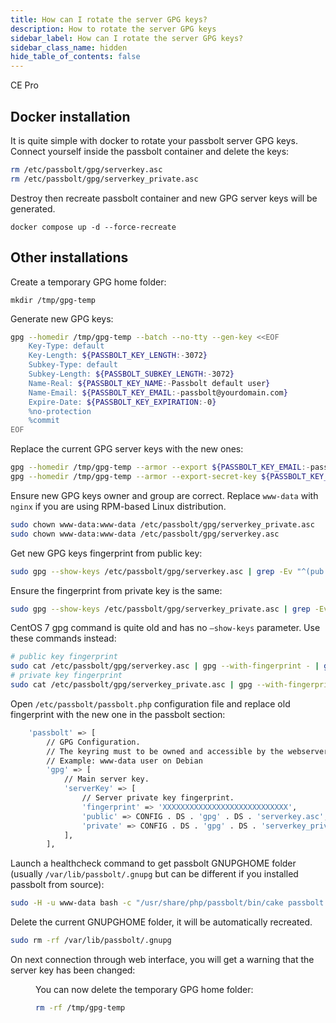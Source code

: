```yaml
---
title: How can I rotate the server GPG keys?
description: How to rotate the server GPG keys
sidebar_label: How can I rotate the server GPG keys?
sidebar_class_name: hidden
hide_table_of_contents: false
---
```


<div style={{display: "flex", gap: "1rem"}}>
  <Chips link="https://www.passbolt.com/ce/docker" isUnderMainTitle={true}>CE</Chips>
  <Chips link="https://www.passbolt.com/pricing/pro" isUnderMainTitle={true}>Pro</Chips>
</div>

## Docker installation

It is quite simple with docker to rotate your passbolt server GPG keys. Connect yourself inside the passbolt container and delete the keys:
```bash
rm /etc/passbolt/gpg/serverkey.asc
rm /etc/passbolt/gpg/serverkey_private.asc
```
Destroy then recreate passbolt container and new GPG server keys will be generated.

`docker compose up -d --force-recreate`

## Other installations

Create a temporary GPG home folder:

`mkdir /tmp/gpg-temp`

Generate new GPG keys:
```bash
gpg --homedir /tmp/gpg-temp --batch --no-tty --gen-key <<EOF
    Key-Type: default
    Key-Length: ${PASSBOLT_KEY_LENGTH:-3072}
    Subkey-Type: default
    Subkey-Length: ${PASSBOLT_SUBKEY_LENGTH:-3072}
    Name-Real: ${PASSBOLT_KEY_NAME:-Passbolt default user}
    Name-Email: ${PASSBOLT_KEY_EMAIL:-passbolt@yourdomain.com}
    Expire-Date: ${PASSBOLT_KEY_EXPIRATION:-0}
    %no-protection
    %commit
EOF
```
Replace the current GPG server keys with the new ones:
```bash
gpg --homedir /tmp/gpg-temp --armor --export ${PASSBOLT_KEY_EMAIL:-passbolt@yourdomain.com} | sudo tee /etc/passbolt/gpg/serverkey.asc > /dev/null
gpg --homedir /tmp/gpg-temp --armor --export-secret-key ${PASSBOLT_KEY_EMAIL:-passbolt@yourdomain.com} | sudo tee /etc/passbolt/gpg/serverkey_private.asc > /dev/null
```
Ensure new GPG keys owner and group are correct. Replace `www-data` with `nginx` if you are using RPM-based Linux distribution.
```bash
sudo chown www-data:www-data /etc/passbolt/gpg/serverkey_private.asc
sudo chown www-data:www-data /etc/passbolt/gpg/serverkey.asc
```
Get new GPG keys fingerprint from public key:

```bash
sudo gpg --show-keys /etc/passbolt/gpg/serverkey.asc | grep -Ev "^(pub|sub|uid|$)" | tr -d ' '
```

Ensure the fingerprint from private key is the same:

```bash
sudo gpg --show-keys /etc/passbolt/gpg/serverkey_private.asc | grep -Ev "^(pub|sub|uid|$|sec|ssb)" | tr -d ' '
```

CentOS 7 gpg command is quite old and has no `–show-keys` parameter. Use these commands instead:
```bash
# public key fingerprint
sudo cat /etc/passbolt/gpg/serverkey.asc | gpg --with-fingerprint - | grep -Ev "^(pub|sub|uid|$)" | tr -d ' ' | sed 's/Keyfingerprint=//'
# private key fingerprint
sudo cat /etc/passbolt/gpg/serverkey_private.asc | gpg --with-fingerprint - | grep -Ev "^(pub|sub|uid|$|sec|ssb)" | tr -d ' ' | sed 's/Keyfingerprint=//'
```
Open `/etc/passbolt/passbolt.php` configuration file and replace old fingerprint with the new one in the passbolt section:
```bash
    'passbolt' => [
        // GPG Configuration.
        // The keyring must to be owned and accessible by the webserver user.
        // Example: www-data user on Debian
        'gpg' => [
            // Main server key.
            'serverKey' => [
                // Server private key fingerprint.
                'fingerprint' => 'XXXXXXXXXXXXXXXXXXXXXXXXXXXX',
                'public' => CONFIG . DS . 'gpg' . DS . 'serverkey.asc',
                'private' => CONFIG . DS . 'gpg' . DS . 'serverkey_private.asc',
            ],
        ],
```
Launch a healthcheck command to get passbolt GNUPGHOME folder (usually `/var/lib/passbolt/.gnupg` but can be different if you installed passbolt from source):

```bash
sudo -H -u www-data bash -c "/usr/share/php/passbolt/bin/cake passbolt healthcheck --gpg" | grep GNUPGHOME
```

Delete the current GNUPGHOME folder, it will be automatically recreated.

```bash
sudo rm -rf /var/lib/passbolt/.gnupg
```

On next connection through web interface, you will get a warning that the server key has been changed:
<Figure
  src="/img/help/2022/01/gpg-server-key-changed.png"
  alt="Server key has changed"
  caption="fig. Server key has changed"
/>

You can now delete the temporary GPG home folder:

```bash
rm -rf /tmp/gpg-temp
```

